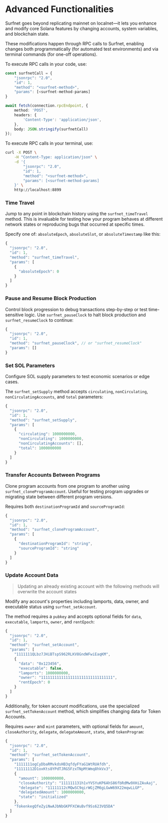 
# Advanced Functionalities

Surfnet goes beyond replicating mainnet on localnet—it lets you enhance and modify core Solana features by changing accounts, system variables, and blockchain state.

These modifications happen through RPC calls to Surfnet, enabling changes both programmatically (for automated test environments) and via terminal commands (for one-off operations).

To execute RPC calls in your code, use:

```ts
const surfnetCall = {
    "jsonrpc": "2.0",
    "id": 1,
    "method": "<surfnet-method>",
    "params": [<surfnet-method-params]
}

await fetch(connection.rpcEndpoint, {
    method: 'POST',
    headers: {
        'Content-Type': 'application/json',
    },
    body: JSON.stringify(surfnetCall)
});
```

To execute RPC calls in your terminal, use:

```bash
curl -X POST \
    -H "Content-Type: application/json" \
    -d '{
        "jsonrpc": "2.0",
        "id": 1,
        "method": "<surfnet-method>",
        "params": [<surfnet-method-params]
    }' \
    http://localhost:8899
```

<ArticleSection name="Customize System Variables" id="customize-system-variables" level="h2" />

### Time Travel

Jump to any point in blockchain history using the `surfnet_timeTravel` method. This is invaluable for testing how your program behaves at different network states or reproducing bugs that occurred at specific times.

Specify one of: `absoluteEpoch`, `absoluteSlot`, or `absoluteTimestamp` like this:

```ts
{
  "jsonrpc": "2.0",
  "id": 1,
  "method": "surfnet_timeTravel",
  "params": [
    {
      "absoluteEpoch": 0
    }
  ]
}
```

### Pause and Resume Block Production

Control block progression to debug transactions step-by-step or test time-sensitive logic. Use `surfnet_pauseClock` to halt block production and `surfnet_resumeClock` to continue:

```ts
{
  "jsonrpc": "2.0",
  "id": 1,
  "method": "surfnet_pauseClock", // or "surfnet_resumeClock"
  "params": []
}
```

<ArticleSection name="Modify Account Data" id="modify-account-data" level="h2" />

### Set SOL Parameters

Configure SOL supply parameters to test economic scenarios or edge cases. 

The `surfnet_setSupply` method accepts `circulating`, `nonCirculating`, `nonCirculatingAccounts`, and `total` parameters:

```ts
{
  "jsonrpc": "2.0",
  "id": 1,
  "method": "surfnet_setSupply",
  "params": [
    {
      "circulating": 1000000000,
      "nonCirculating": 1000000000,
      "nonCirculatingAccounts": [],
      "total": 1000000000
    }
  ]
}
```

### Transfer Accounts Between Programs

Clone program accounts from one program to another using `surfnet_cloneProgramAccount`. Useful for testing program upgrades or migrating state between different program versions.

Requires both `destinationProgramId` and `sourceProgramId`:

```ts
{
  "jsonrpc": "2.0",
  "id": 1,
  "method": "surfnet_cloneProgramAccount",
  "params": [
    {
      "destinationProgramId": "string",
      "sourceProgramId": "string"
    }
  ]
}
```

### Update Account Data

> Updating an already existing account with the following methods will overwrite the account states

Modify any account's properties including lamports, data, owner, and executable status using `surfnet_setAccount`. 

The method requires a `pubkey` and accepts optional fields for `data`, `executable`, `lamports`, `owner`, and `rentEpoch`:

```ts
{
  "jsonrpc": "2.0",
  "id": 1,
  "method": "surfnet_setAccount",
  "params": [
    "1111111QLbz7JHiBTspS962RLKV8GndWFwiEaqKM",
    {
      "data": "0x123456",
      "executable": false,
      "lamports": 1000000000,
      "owner": "11111111111111111111111111111111",
      "rentEpoch": 0
    }
  ]
}
```

Additionally, for token account modifications, use the specialized `surfnet_setTokenAccount` method, which simplifies changing data for Token Accounts.

Requires `owner` and `mint` parameters, with optional fields for `amount`, `closeAuthority`, `delegate`, `delegateAmount`, `state`, and `tokenProgram`:

```ts
{
  "jsonrpc": "2.0",
  "id": 1,
  "method": "surfnet_setTokenAccount",
  "params": [
    "1111111ogCyDbaRMvkdsHB3qfdyFYaG1WtRUAfdh",
    "11111112D1oxKts8YPdTJRG5FzxTNpMtWmq8hkVx3",
    {
      "amount": 1000000000,
      "closeAuthority": "111111131h1vYVSYuKP6AhS86fbRdMw9XHiZAvAaj",
      "delegate": "11111112cMQwSC9qirWGjZM6gLGwW69X22mqwLLGP",
      "delegatedAmount": 1000000000,
      "state": "initialized"
    },
    "TokenkegQfeZyiNwAJbNbGKPFXCWuBvf9Ss623VQ5DA"
  ]
}
```